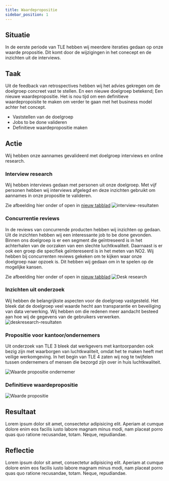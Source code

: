 ```yaml
---
title: Waardepropositie
sidebar_position: 1
---
```


## Situatie
In de eerste periode van TLE hebben wij meerdere iteraties gedaan op onze waarde propositie.
Dit komt door de wijzigingen in het conecept en de inzichten uit de interviews.

## Taak
Uit de feedback van retrospectives hebben wij het advies gekregen om de doelgroep concreet vast te stellen.
En een nieuwe doelgroep betekend; Een nieuwe waardepropositie. Het is nou tijd om een definitieve waardepropoisite te maken
om verder te gaan met het business model achter het concept.

- Vaststellen van de doelgroep
- Jobs to be done valideren
- Definitieve waardepropositie maken

## Actie
Wij hebben onze aannames gevalideerd met doelgroep interviews en online research.

### Interview research

Wij hebben interviews gedaan met personen uit onze doelgroep.
Met vijf personen hebben wij interviews afgelegd en deze inzichten gebruikt om aannames in onze propositie
te valideren.

Zie afbeelding hier onder of open in [nieuw tabblad](./images/onderzoek-interview-resultaten.jpeg)
![interview-resultaten](./images/onderzoek-interview-resultaten.jpeg)

### Concurrentie reviews
In de reviews van concurrende producten hebben wij inzichten op gedaan.
Uit de inzichten hebben wij een interessante job to be done gevonden. Binnen ons doelgroep is er een segment die geïntreseerd is in het achterhalen van de oorzaken
van een slechte luchtkwaliteit. Daarnaast is er ook een groep die specifiek geïntereseerd is in het meten van NO2.
Wij hebben bij concurrenten reviews gekeken om te kijken waar onze doelgroep naar opzoek is.
Dit hebben wij gedaan om in te spelen op de mogelijke kansen.

Zie afbeelding hier onder of open in [nieuw tabblad](./images/business-model-deskresearch.jpeg)
![Desk research](./images/business-model-deskresearch.jpeg)

### Inzichten uit onderzoek
Wij hebben de belangrijkste aspecten voor de doelgroep vastgesteld.
Het bleek dat de doelgroep veel waarde hecht aan transparantie en beveiliging van data verwerking.
Wij hebben om die redenen meer aandacht besteed aan hoe wij de gegevens van de gebruikers verwerken.
![deskresearch-resultaten](./images/deskresearch-resultaten.jpeg)

### Propositie voor kantoor/ondernemers
Uit onderzoek van TLE 3 bleek dat werkgevers met kantoorpanden ook bezig zijn met waarborgen van luchtkwaliteit,
omdat het te maken heeft met veilige werkomgeving. In het begin van TLE 4 zaten wij nog te twijfelen tussen ondernemers of mensen die bezorgd zijn over in huis luchtkwaliteit.

![Waarde propositie ondernemer](./images/value-proposition-ondernemer.jpeg)

### Definitieve waardepropositie
![Waarde propositie](./images/value-proposition.jpeg)

## Resultaat
Lorem ipsum dolor sit amet, consectetur adipisicing elit. Aperiam at cumque dolore enim eos facilis iusto labore magnam minus modi, nam placeat porro quas quo ratione recusandae, totam. Neque, repudiandae.

## Reflectie
Lorem ipsum dolor sit amet, consectetur adipisicing elit. Aperiam at cumque dolore enim eos facilis iusto labore magnam minus modi, nam placeat porro quas quo ratione recusandae, totam. Neque, repudiandae.
